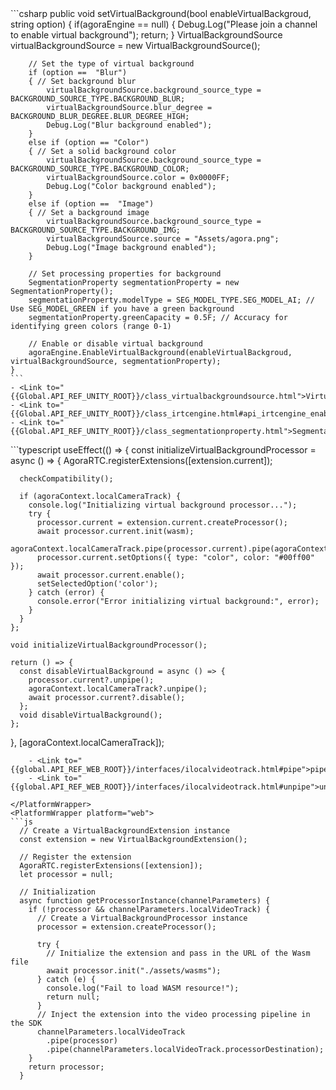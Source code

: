 <PlatformWrapper platform="unity">
    ```csharp
    public void setVirtualBackground(bool enableVirtualBackgroud, string option)
    {
        if(agoraEngine == null)
        {
            Debug.Log("Please join a channel to enable virtual background");
            return;
        }
        VirtualBackgroundSource virtualBackgroundSource = new VirtualBackgroundSource();

        // Set the type of virtual background
        if (option ==  "Blur")
        { // Set background blur
            virtualBackgroundSource.background_source_type = BACKGROUND_SOURCE_TYPE.BACKGROUND_BLUR;
            virtualBackgroundSource.blur_degree = BACKGROUND_BLUR_DEGREE.BLUR_DEGREE_HIGH;
            Debug.Log("Blur background enabled");
        }
        else if (option == "Color")
        { // Set a solid background color
            virtualBackgroundSource.background_source_type = BACKGROUND_SOURCE_TYPE.BACKGROUND_COLOR;
            virtualBackgroundSource.color = 0x0000FF;
            Debug.Log("Color background enabled");
        }
        else if (option ==  "Image")
        { // Set a background image
            virtualBackgroundSource.background_source_type = BACKGROUND_SOURCE_TYPE.BACKGROUND_IMG;
            virtualBackgroundSource.source = "Assets/agora.png";
            Debug.Log("Image background enabled");
        }

        // Set processing properties for background
        SegmentationProperty segmentationProperty = new SegmentationProperty();
        segmentationProperty.modelType = SEG_MODEL_TYPE.SEG_MODEL_AI; // Use SEG_MODEL_GREEN if you have a green background
        segmentationProperty.greenCapacity = 0.5F; // Accuracy for identifying green colors (range 0-1)

        // Enable or disable virtual background
        agoraEngine.EnableVirtualBackground(enableVirtualBackgroud, virtualBackgroundSource, segmentationProperty);
    }
    ```
    - <Link to="{{Global.API_REF_UNITY_ROOT}}/class_virtualbackgroundsource.html">VirtualBackgroundSource</Link>
    - <Link to="{{Global.API_REF_UNITY_ROOT}}/class_irtcengine.html#api_irtcengine_enablevirtualbackground">EnableVirtualBackground</Link>
    - <Link to="{{Global.API_REF_UNITY_ROOT}}/class_segmentationproperty.html">SegmentationProperty</Link>

</PlatformWrapper>
<PlatformWrapper platform="react-js">
```typescript
useEffect(() => {
    const initializeVirtualBackgroundProcessor = async () => {
      AgoraRTC.registerExtensions([extension.current]);

      checkCompatibility();

      if (agoraContext.localCameraTrack) {
        console.log("Initializing virtual background processor...");
        try {
          processor.current = extension.current.createProcessor();
          await processor.current.init(wasm);
          agoraContext.localCameraTrack.pipe(processor.current).pipe(agoraContext.localCameraTrack.processorDestination);
          processor.current.setOptions({ type: "color", color: "#00ff00" });
          await processor.current.enable();
          setSelectedOption('color');
        } catch (error) {
          console.error("Error initializing virtual background:", error);
        }
      }
    };

    void initializeVirtualBackgroundProcessor();

    return () => {
      const disableVirtualBackground = async () => {
        processor.current?.unpipe();
        agoraContext.localCameraTrack?.unpipe();
        await processor.current?.disable();
      };
      void disableVirtualBackground();
    };
  }, [agoraContext.localCameraTrack]);
```
    - <Link to="{{global.API_REF_WEB_ROOT}}/interfaces/ilocalvideotrack.html#pipe">pipe</Link>
    - <Link to="{{global.API_REF_WEB_ROOT}}/interfaces/ilocalvideotrack.html#unpipe">unpipe</Link>

</PlatformWrapper>
<PlatformWrapper platform="web">
```js
  // Create a VirtualBackgroundExtension instance
  const extension = new VirtualBackgroundExtension();

  // Register the extension
  AgoraRTC.registerExtensions([extension]);
  let processor = null;

  // Initialization
  async function getProcessorInstance(channelParameters) {
    if (!processor && channelParameters.localVideoTrack) {
      // Create a VirtualBackgroundProcessor instance
      processor = extension.createProcessor();

      try {
        // Initialize the extension and pass in the URL of the Wasm file
        await processor.init("./assets/wasms");
      } catch (e) {
        console.log("Fail to load WASM resource!");
        return null;
      }
      // Inject the extension into the video processing pipeline in the SDK
      channelParameters.localVideoTrack
        .pipe(processor)
        .pipe(channelParameters.localVideoTrack.processorDestination);
    }
    return processor;
  }
```
</PlatformWrapper>
